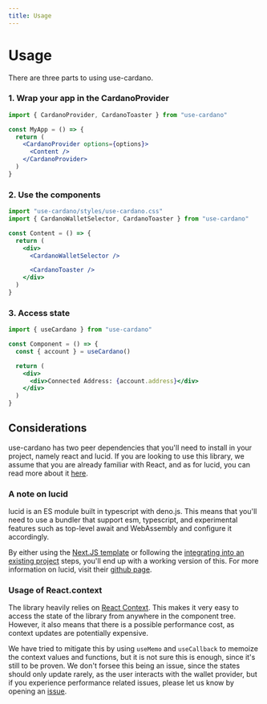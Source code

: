 ```yaml
---
title: Usage
---
```


# Usage

There are three parts to using use-cardano.

### 1. Wrap your app in the CardanoProvider

```jsx copy
import { CardanoProvider, CardanoToaster } from "use-cardano"

const MyApp = () => {
  return (
    <CardanoProvider options={options}>
      <Content />
    </CardanoProvider>
  )
}
```

### 2. Use the components

```jsx copy
import "use-cardano/styles/use-cardano.css"
import { CardanoWalletSelector, CardanoToaster } from "use-cardano"

const Content = () => {
  return (
    <div>
      <CardanoWalletSelector />

      <CardanoToaster />
    </div>
  )
}
```

### 3. Access state

```jsx copy
import { useCardano } from "use-cardano"

const Component = () => {
  const { account } = useCardano()

  return (
    <div>
      <div>Connected Address: {account.address}</div>
    </div>
  )
}
```

## Considerations

use-cardano has two peer dependencies that you'll need to install in your project, namely react and lucid. If you are looking to use this library, we assume that you are already familiar with React, and as for lucid, you can read more about it [here](/usage#lucid).

### A note on lucid

lucid is an ES module built in typescript with deno.js. This means that you'll need to use a bundler that support esm, typescript, and experimental features such as top-level await and WebAssembly and configure it accordingly.

By either using the [Next.JS template](installation/#nextjs-template) or following the [integrating into an existing project](installation/#integrating-into-an-existing-project) steps, you'll end up with a working version of this. For more information on lucid, visit their [github page](https://www.github.com/spacebudz/lucid).

### Usage of React.context

The library heavily relies on [React Context](https://reactjs.org/docs/context.html). This makes it very easy to access the state of the library from anywhere in the component tree. However, it also means that there is a possible performance cost, as context updates are potentially expensive.

We have tried to mitigate this by using `useMemo` and `useCallback` to memoize the context values and functions, but it is not sure this is enough, since it's still to be proven. We don't forsee this being an issue, since the states should only update rarely, as the user interacts with the wallet provider, but if you experience performance related issues, please let us know by opening an [issue](https://www.github.com/use-cardano/use-cardano/issues/new).
